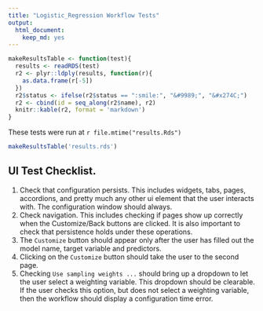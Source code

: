 ```yaml
---
title: "Logistic_Regression Workflow Tests"
output: 
  html_document: 
    keep_md: yes
---
```


```r
makeResultsTable <- function(test){
  results <- readRDS(test)
  r2 <- plyr::ldply(results, function(r){
    as.data.frame(r[-5])
  })
  r2$status <- ifelse(r2$status == ":smile:", "&#9989;", "&#x274C;")
  r2 <- cbind(id = seq_along(r2$name), r2)
  knitr::kable(r2, format = 'markdown')
}
```

These tests were run at `r file.mtime("results.Rds")`


```r
makeResultsTable('results.rds')
```


## UI Test Checklist.

1. Check that configuration persists. This includes widgets, tabs, pages, accordions, and pretty much any other ui element that the user interacts with. The configuration window should always.
2. Check navigation. This includes checking if pages show up correctly when the Customize/Back buttons are clicked. It is also important to check that persistence holds under these operations.
3. The `Customize` button should appear only after the user has filled out the model name, target variable and predictors.
4. Clicking on the `Customize` button should take the user to the second page.
5. Checking `Use sampling weights ...` should bring up a dropdown to let the user select a weighting variable. This dropdown should be clearable. If the user checks this option, but does not select a weighting variable, then the workflow should display a configuration time error.